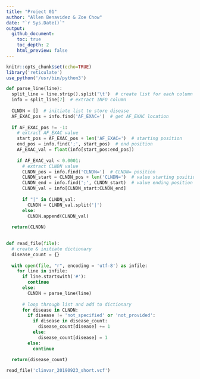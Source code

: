 ```yaml
---
title: "Project 01"
author: "Allen Benavidez & Zoe Chow"
date: "`r Sys.Date()`"
output:
  github_document:
    toc: true
    toc_depth: 2
    html_preview: false
--- 
```


```r
knitr::opts_chunk$set(echo=TRUE)
library('reticulate')
use_python('/usr/bin/python3')
```


```python
def parse_line(line):
  split_line = line.strip().split('\t')  # create list for each column
  info = split_line[7]  # extract INFO column 
  
  CLNDN = []  # initiate list to store disease
  AF_EXAC_pos = info.find('AF_EXAC=')  # get AF_EXAC location
  
  if AF_EXAC_pos != -1:
    # extract AF_EXAC value
    start_pos = AF_EXAC_pos + len('AF_EXAC=')  # starting position
    end_pos = info.find(';', start_pos)  # end position 
    AF_EXAC_val = float(info[start_pos:end_pos])
    
    if AF_EXAC_val < 0.0001:
      # extract CLNDN value
      CLNDN_pos = info.find('CLNDN=')  # CLNDN= position
      CLNDN_start = CLNDN_pos + len('CLNDN=')  # value starting position
      CLNDN_end = info.find(';', CLNDN_start)  # value ending position
      CLNDN_val = info[CLNDN_start:CLNDN_end]
      
      if "|" in CLNDN_val:
        CLNDN = CLNDN_val.split('|') 
      else:
        CLNDN.append(CLNDN_val)
        
  return(CLNDN)
      
```

```python
def read_file(file):
  # create & initiate dictionary 
  disease_count = {}
  
  with open(file, "r", encoding = 'utf-8') as infile:
    for line in infile:
      if line.startswith('#'):
        continue
      else:
        CLNDN = parse_line(line)
      
      # loop through list and add to dictionary
      for disease in CLNDN:
        if disease != 'not_specified' or 'not_provided':
          if disease in disease_count:
            disease_count[disease] += 1
          else:
            disease_count[disease] = 1
        else:
          continue
        
  return(disease_count)

read_file('clinvar_20190923_short.vcf')

```


